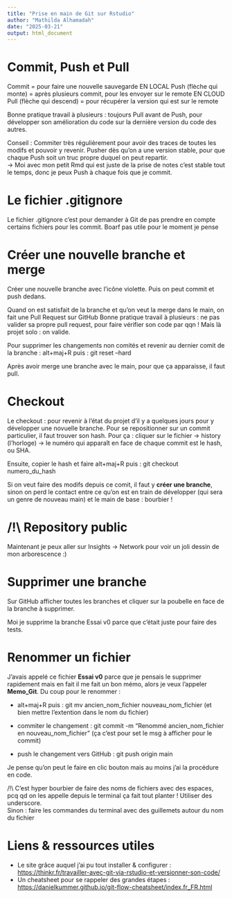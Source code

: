 ```yaml
---
title: "Prise en main de Git sur Rstudio"
author: "Mathilda Alhamadah"
date: "2025-03-21"
output: html_document
---
```


# Commit, Push et Pull

Commit = pour faire une nouvelle sauvegarde EN LOCAL Push (flèche qui monte) = après plusieurs commit, pour les envoyer sur le remote EN CLOUD Pull (flèche qui descend) = pour récupérer la version qui est sur le remote

Bonne pratique travail à plusieurs : toujours Pull avant de Push, pour développer son amélioration du code sur la dernière version du code des autres.

Conseil : Commiter très régulièrement pour avoir des traces de toutes les modifs et pouvoir y revenir. Pusher dès qu'on a une version stable, pour que chaque Push soit un truc propre duquel on peut repartir.  
-> Moi avec mon petit Rmd qui est juste de la prise de notes c'est stable tout le temps, donc je peux Push à chaque fois que je commit. 

# Le fichier .gitignore

Le fichier .gitignore c'est pour demander à Git de pas prendre en compte certains fichiers pour les commit. Boarf pas utile pour le moment je pense

# Créer une nouvelle branche et merge

Créer une nouvelle branche avec l'icône violette. Puis on peut commit et push dedans.

Quand on est satisfait de la branche et qu'on veut la merge dans le main, on fait une Pull Request sur GitHub Bonne pratique travail à plusieurs : ne pas valider sa propre pull request, pour faire vérifier son code par qqn ! Mais là projet solo : on valide.

Pour supprimer les changements non comités et revenir au dernier comit de la branche : alt+maj+R puis : git reset --hard

Après avoir merge une branche avec le main, pour que ça apparaisse, il faut pull.

# Checkout

Le checkout : pour revenir à l'état du projet d'il y a quelques jours pour y développer une novuelle branche. Pour se repositionner sur un commit particulier, il faut trouver son hash. Pour ça : cliquer sur le fichier -\> history (l'horloge) -\> le numéro qui apparaît en face de chaque commit est le hash, ou SHA.

Ensuite, copier le hash et faire alt+maj+R puis : git checkout numero_du_hash

Si on veut faire des modifs depuis ce comit, il faut y **créer une branche**, sinon on perd le contact entre ce qu'on est en train de développer (qui sera un genre de nouveau main) et le main de base : bourbier !

# /!\\ Repository public

Maintenant je peux aller sur Insights -\> Network pour voir un joli dessin de mon arborescence :)

# Supprimer une branche

Sur GitHub afficher toutes les branches et cliquer sur la poubelle en face de la branche à supprimer.

Moi je supprime la branche Essai v0 parce que c'était juste pour faire des tests.

# Renommer un fichier

J'avais appelé ce fichier **Essai v0** parce que je pensais le supprimer rapidement mais en fait il me fait un bon mémo, alors je veux l'appeler **Memo_Git**. Du coup pour le renommer :

-   alt+maj+R puis : git mv ancien_nom_fichier nouveau_nom_fichier (et bien mettre l'extention dans le nom du fichier)

-   commiter le changement : git commit -m "Renommé ancien_nom_fichier en nouveau_nom_fichier" (ça c'est pour set le msg à afficher pour le commit)

-   push le changement vers GitHub : git push origin main

Je pense qu'on peut le faire en clic bouton mais au moins j'ai la procédure en code.

/!\\ C'est hyper bourbier de faire des noms de fichiers avec des espaces, pcq qd on les appelle depuis le terminal ça fait tout planter ! Utiliser des underscore.\
Sinon : faire les commandes du terminal avec des guillemets autour du nom du fichier

# Liens & ressources utiles

-   Le site grâce auquel j'ai pu tout installer & configurer : <https://thinkr.fr/travailler-avec-git-via-rstudio-et-versionner-son-code/>
-   Un cheatsheet pour se rappeler des grandes étapes : <https://danielkummer.github.io/git-flow-cheatsheet/index.fr_FR.html>
